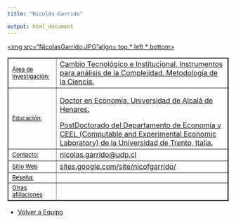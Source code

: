 ```yaml
---
title: "Nicolás Garrido"

output: html_document
---
```


<html>
<body>

<a href="xxx"><img src="NicolasGarrido.JPG"align= top * left * bottom>

<table border="2">

<tr>
<td> <font size="2" color="black"> Área de Investigación:</font>
 </td>

<td> Cambio Tecnológico e Institucional. Instrumentos para análisis de la Complejidad. Metodología de la Ciencia. </td>

<tr>

<td> <font size="2" color="black"> Educación:</font>
 </td>

<td>  Doctor en Economía, Universidad de Alcalá de Henares.

PostDoctorado del Departamento de Economía y CEEL (Computable and Experimental Economic Laboratory) de la Universidad de Trento, Italia. 
</td>

</tr>

<tr>
<td> <font size="2" color="black"> Contacto:</font> </td>

<td> nicolas.garrido@udp.cl </td>

</tr>

<tr> 
<td > <font size="2" color="black"> Sitio Web </font> </td> 
<td> sites.google.com/site/nicofgarrido/</td>
</tr>

<tr>
<td> 
<font size="2" color="black"> Reseña: </font> </td>
<td><font size="2" color="black"> 
 </font>
</td>
</tr>
</tr>

<tr>
<td> <font size="2" color="black"> Otras afiliaciones </font> </td>
<td> <font size="2" color="black">  </font> </td>

</tr>

</table> 

- <a href="equipo.html"> Volver a Equipo </a>

</body>


</html>